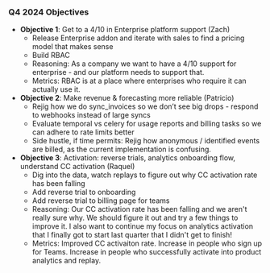 ### Q4 2024 Objectives

- **Objective 1**: Get to a 4/10 in Enterprise platform support (Zach)
  - Release Enterprise addon and iterate with sales to find a pricing model that makes sense
  - Build RBAC
  - Reasoning: As a company we want to have a 4/10 support for enterprise - and our platform needs to support that.
  - Metrics: RBAC is at a place where enterprises who require it can actually use it.
- **Objective 2**: Make revenue & forecasting more reliable (Patricio)
  - Rejig how we do sync_invoices so we don’t see big drops - respond to webhooks instead of large syncs
  - Evaluate temporal vs celery for usage reports and billing tasks so we can adhere to rate limits better
  - Side hustle, if time permits: Rejig how anonymous / identified events are billed, as the current implementation is confusing.
- **Objective 3**: Activation: reverse trials, analytics onboarding flow, understand CC activation (Raquel)
  - Dig into the data, watch replays to figure out why CC activation rate has been falling
  - Add reverse trial to onboarding
  - Add reverse trial to billing page for teams
  - Reasoning: Our CC activation rate has been falling and we aren't really sure why. We should figure it out and try a few things to improve it. I also want to continue my focus on analytics activation that I finally got to start last quarter that I didn't get to finish!
  - Metrics: Improved CC activaiton rate. Increase in people who sign up for Teams. Increase in people who successfully activate into product analytics and replay.
